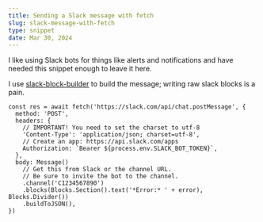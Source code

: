 ```yaml
---
title: Sending a Slack message with fetch
slug: slack-message-with-fetch
type: snippet
date: Mar 30, 2024
---
```


I like using Slack bots for things like alerts and notifications and
have needed this snippet enough to leave it here.

I use [slack-block-builder](https://github.com/raycharius/slack-block-builder) to
build the message; writing raw slack blocks is a pain.

```tsx
const res = await fetch('https://slack.com/api/chat.postMessage', {
  method: 'POST',
  headers: {
    // IMPORTANT! You need to set the charset to utf-8
    'Content-Type': 'application/json; charset=utf-8',
    // Create an app: https://api.slack.com/apps
    Authorization: `Bearer ${process.env.SLACK_BOT_TOKEN}`,
  },
  body: Message()
    // Get this from Slack or the channel URL. 
    // Be sure to invite the bot to the channel.
    .channel('C1234567890')
    .blocks(Blocks.Section().text('*Error:* ' + error), Blocks.Divider())
    .buildToJSON(),
})
```
